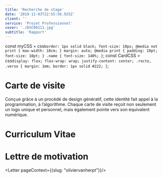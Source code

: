 ```yaml
---
title: 'Recherche de stage'
date: '2019-11-03T22:55:56.925Z'
client: ''
service: 'Projet Professionnel'
cover: './DSC00111.jpg'
subtitle: 'Rapport'
---
```


const myCSS = css`
    border: 1px solid black;
    font-size: 10px;
    @media not print {
        max-width: 18cm;
    }
    margin: auto;
    @media print {
        padding: 10pt;
        font-size: 10pt;
    }
    .name {
        font-size: 140%;
    }
`;
const CardCSS = css`
    display: flex;
    flex-wrap: wrap;
    justify-content: center;
    .recto,
    .verso {
        margin: 1mm;
        border: 1px solid #222;
    }
`;

# Carte de visite

<VisitCard addCSS={CardCSS} mode={0} />

Conçue grâce à un procédé de design génératif, cette identité fait appel à la programmation, à l’algorithme. Chaque carte de visite reçoit non seulement un logo unique et personnel, mais également pointe vers son équivalent numérique. 

<VisitCard addCSS={CardCSS} mode={4} />

# Curriculum Vitae

<Cv addCSS={myCSS}/>

# Lettre de motivation

<Letter pageContext={{slug: "oliviervanherpt"}}/>